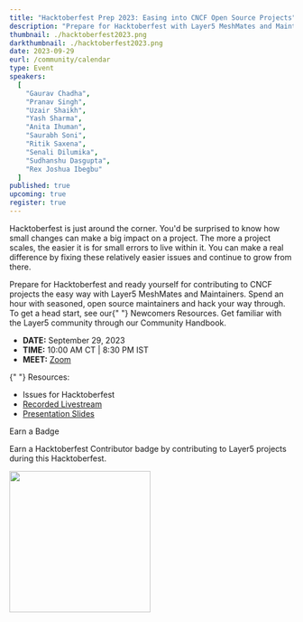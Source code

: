 ```yaml
---
title: "Hacktoberfest Prep 2023: Easing into CNCF Open Source Projects"
description: "Prepare for Hacktoberfest with Layer5 MeshMates and Maintainers. Join seasoned open source maintainers, hack through easy issues, and grow your skills. Discover Newcomers Resources and explore the Layer5 Community Handbook."
thumbnail: ./hacktoberfest2023.png
darkthumbnail: ./hacktoberfest2023.png
date: 2023-09-29
eurl: /community/calendar
type: Event
speakers:
  [
    "Gaurav Chadha",
    "Pranav Singh",
    "Uzair Shaikh",
    "Yash Sharma",
    "Anita Ihuman",
    "Saurabh Soni",
    "Ritik Saxena",
    "Senali Dilumika",
    "Sudhanshu Dasgupta",
    "Rex Joshua Ibegbu"
  ]
published: true
upcoming: true
register: true
---
```



<p>
  <Link to="/programs/hacktoberfest">Hacktoberfest</Link> is just around the corner. You'd be
  surprised to know how small changes can make a big impact on a project. The more a project scales,
  the easier it is for small errors to live within it. You can make a real difference by fixing
  these relatively easier issues and continue to grow from there.
</p>

<p>
  Prepare for Hacktoberfest and ready yourself for contributing to CNCF projects the easy way with
  Layer5 <Link to="/community/meshmates">MeshMates</Link> and Maintainers. Spend an hour with
  seasoned, open source maintainers and hack your way through. To get a head start, see our{" "}
  <Link to="/community/newcomers">Newcomers Resources</Link>. Get familiar with the Layer5 community
  through our <Link to="/community/handbook">Community Handbook</Link>.
</p>

<ul>
  <li>
    <strong>DATE:</strong> September 29, 2023
  </li>
  <li>
    <strong>TIME:</strong> 10:00 AM CT | 8:30 PM IST
  </li>
  <li>
    <strong>MEET:</strong> <a href="https://meet.layer5.io/community"> Zoom</a>
  </li>
</ul>

<p>
  {" "}
  Resources:
  <ul>
    <li>
      <Link to="https://docs.google.com/spreadsheets/d/11KPLU9vVklgGn9NbluLegbfQAyBA5ZS58AhoA8_PCVI/edit#gid=0">
        Issues for Hacktoberfest
      </Link>
    </li>
    <li>
      <a href="https://www.youtube.com/watch?v=T7xLUqrnxtI">Recorded Livestream</a>
    </li>
    <li>
      <a href={hacktoberfestprepslides}>Presentation Slides</a>
    </li>
  </ul>
</p>

<p>Earn a Badge </p>
<p>
  Earn a Hacktoberfest Contributor badge by contributing to Layer5 projects during this
  Hacktoberfest.
</p>
<img src={hacktoberfestBadge} style="width: 250px" />
